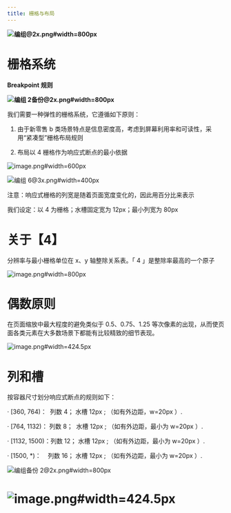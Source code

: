 ```yaml
---
title: 栅格与布局
---
```


<!--
  这个文件是从语雀文档同步生成的，请不要手动修改
  语雀文档地址 https://www.yuque.com/hema-fe/rex-design/layout
  同步时间：2021-04-29 20:50:18
-->

**![编组@2x.png#width=800px](https://hippo-oss.oss-cn-hangzhou.aliyuncs.com/rex/design-images/layout/53f8d3c0.png)**

# 栅格系统

**Breakpoint 规则**

**![编组 2备份@2x.png#width=800px](https://hippo-oss.oss-cn-hangzhou.aliyuncs.com/rex/design-images/layout/89b7275e.png)**

我们需要一种弹性的栅格系统，它遵循如下原则：

1.  由于新零售 b 类场景特点是信息密度高，考虑到屏幕利用率和可读性，采用“紧凑型”栅格布局规则

2.  布局以 4 栅格作为响应式断点的最小依据

![image.png#width=600px](https://hippo-oss.oss-cn-hangzhou.aliyuncs.com/rex/design-images/layout/168a7702.png)

![编组 6@3x.png#width=400px](https://hippo-oss.oss-cn-hangzhou.aliyuncs.com/rex/design-images/layout/d6243f55.png)

注意：响应式栅格的列宽是随着页面宽度变化的，因此用百分比来表示

我们设定：以 4 为栅格；水槽固定宽为 12px；最小列宽为 80px

# **关于【4】**

分辨率与最小栅格单位在 x、y 轴整除关系表。「 4 」是整除率最高的一个原子

![image.png#width=800px](https://hippo-oss.oss-cn-hangzhou.aliyuncs.com/rex/design-images/layout/e3d57c66.png)

# 偶数原则

在页面缩放中最大程度的避免类似于 0.5、0.75、1.25 等次像素的出现，从而使页面各类元素在大多数场景下都能有比较精致的细节表现。

![image.png#width=424.5px](https://hippo-oss.oss-cn-hangzhou.aliyuncs.com/rex/design-images/layout/009a8e72.png)

# 列和槽

按容器尺寸划分响应式断点的规则如下：

· \[360, 764)：  列数 4； 水槽 12px ; （如有外边距，w=20px ）.

· \[764, 1132)： 列数 8；  水槽 12px ; （如有外边距，最小为 w=20px ）.

· \[1132, 1500)：列数 12； 水槽 12px ; （如有外边距，最小为 w=20px ）.

· \[1500, \*)：    列数 16； 水槽 12px ; （如有外边距，最小为 w=20px ）.

![编组备份 2@2x.png#width=800px](https://hippo-oss.oss-cn-hangzhou.aliyuncs.com/rex/design-images/layout/e2e7723a.png)

# ![image.png#width=424.5px](https://hippo-oss.oss-cn-hangzhou.aliyuncs.com/rex/design-images/layout/009a8e72.png)
